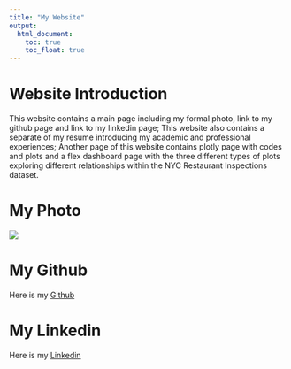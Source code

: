 ```yaml
---
title: "My Website"
output: 
  html_document:
    toc: true
    toc_float: true
---
```


#  Website Introduction

This website contains a main page including my formal photo, link to my github page and link to my linkedin page; This website also contains a separate of my resume introducing my academic and professional experiences; Another page of this website contains plotly page with codes and plots and a flex dashboard page with the three different types of plots exploring different relationships within the NYC Restaurant Inspections dataset. 


#  My Photo
![](digital photo.jpg)


#  My Github

Here is my [Github](https://github.com/weiran-zhang)


#  My Linkedin

Here is my [Linkedin](https://www.linkedin.com/in/蔚然-张-54616b193/)



